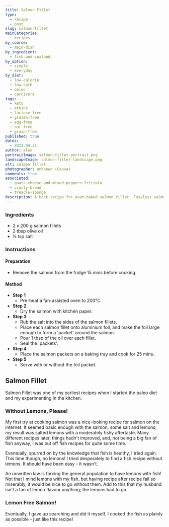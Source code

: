 ```yaml
---
title: Salmon Fillet
type:
  - recipe
  - post
slug: salmon-fillet
mainCategories:
  - recipes
by_course:
  - main-dish
by_ingredient:
  - fish-and-seafood
by_option:
  - simple
  - everyday
by_diet:
  - low-calorie
  - low-carb
  - paleo
  - carnivore
tags:
  - keto
  - atkins
  - lactose-free
  - gluten-free
  - egg-free
  - nut-free
  - grain-free
published: true
dates:
  - 2021.04.21
author: alex
portraitImage: salmon-fillet-portrait.png
landscapeImage: salmon-fillet-landscape.png
alt: salmon fillet
photographer: unknown (Canva)
comments: true
associated:
  - goats-cheese-and-mixed-peppers-frittata
  - crusty-bread
  - treacle-sponge
description: A back recipe for oven-baked salmon fillet. Fussless salmon.
---
```


<Ingredients>

### Ingredients

- 2 x 200 g salmon fillets
- 2 tbsp olive oil
- ½ tsp salt

</Ingredients>

<Instructions>

### Instructions

#### Preparation

- Remove the salmon from the fridge 15 mins before cooking.

#### Method

- **Step 1**
  - Pre-heat a fan-assisted oven to 200°C.
- **Step 2**
  - Dry the salmon with kitchen paper.
- **Step 3**
  - Rub the salt into the sides of the salmon fillets.
  - Place each salmon fillet onto aluminium foil, and make the foil large enough to form a 'packet' around the salmon.
  - Pour 1 tbsp of the oil over each fillet.
  - Seal the 'packets'.
- **Step 4**
  - Place the salmon packets on a baking tray and cook for 25 mins.
- **Step 5**
  - Serve with or without the foil packet.

</Instructions>

<RecipeContent>

## Salmon Fillet

Salmon Fillet was one of my earliest recipes when I started the paleo diet and my experimenting in the kitchen.

### Without Lemons, Please!

My first try at cooking salmon was a nice-looking recipe for salmon on the internet. It seemed basic enough with the salmon, some salt and lemons; my result was salted lemons with a moderately fishy aftertaste. Many different recipes later, things hadn't improved, and, not being a big fan of fish anyway, I was put off fish recipes for quite some time.

Eventually, spurred on by the knowledge that fish is healthy, I tried again. This time though, no lemons! I tried desperately to find a fish recipe without lemons. It should have been easy - it wasn't.

An unwritten law is forcing the general population to have lemons with fish! Not that I mind lemons with my fish, but having recipe after recipe fail so miserably, it would be nice to go without them. Add to this that my husband isn't a fan of lemon flavour anything; the lemons had to go.

### Lemon Free Salmon!

Eventually, I gave up searching and did it myself. I cooked the fish as plainly as possible - just like this recipe!

</RecipeContent>
